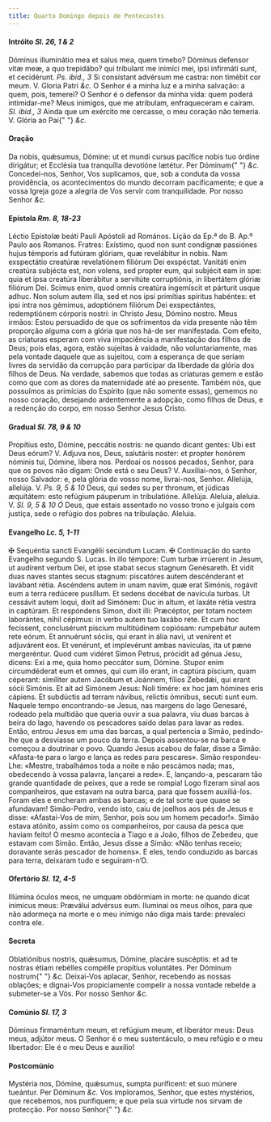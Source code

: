 ```yaml
---
title: Quarto Domingo depois de Pentecostes
---
```


#### Intróito <em>Sl. 26, 1 & 2</em>

<div class="grid grid-cols-2 gap-5">
  <span class="text-justify">
    Dóminus illuminátio mea et salus mea, quem timebo? Dóminus defensor vitæ
    meæ, a quo trepidábo? qui tríbulant me inimíci mei, ipsi infirmáti sunt, et
    cecidérunt. <em>Ps. ibid., 3</em> Si consístant advérsum me castra: non
    timébit cor meum. V. Gloria Patri <em>&c.</em>
  </span>
  <span class="text-justify">
    O Senhor é a minha luz e a minha salvação: a quem, pois, temerei? O Senhor é
    o defensor da minha vida: quem poderá intimidar-me? Meus inimigos, que me
    atribulam, enfraqueceram e caíram. <em>Sl. ibid., 3</em> Ainda que um
    exército me cercasse, o meu coração não temeria. V. Glória ao Pai{" "}
    <em>&c.</em>
  </span>
</div>

#### Oração

<div class="grid grid-cols-2 gap-5">
  <span class="text-justify">
    Da nobis, quǽsumus, Dómine: ut et mundi cursus pacífice nobis tuo órdine
    dirigátur; et Ecclésia tua tranquílla devotióne lætétur. Per Dóminum{" "}
    <em>&c.</em>
  </span>
  <span class="text-justify">
    Concedei-nos, Senhor, Vos suplicamos, que, sob a conduta da vossa
    providência, os acontecimentos do mundo decorram pacificamente; e que a
    vossa Igreja goze a alegria de Vos servir com tranquilidade. Por nosso
    Senhor <em>&c.</em>
  </span>
</div>

#### Epístola <em>Rm. 8, 18-23</em>

<div class="grid grid-cols-2 gap-5">
  <span class="text-justify">
    Léctio Epístolæ beáti Pauli Apóstoli ad Romános.
  </span>
  <span class="text-justify">Lição da Ep.ª do B. Ap.º Paulo aos Romanos.</span>
  <span class="text-justify">
    Fratres: Exístimo, quod non sunt condígnæ passiónes hujus témporis ad
    futúram glóriam, quæ revelábitur in nobis. Nam exspectátio creatúræ
    revelatiónem filiórum Dei exspéctat. Vanitáti enim creatúra subjécta est,
    non volens, sed propter eum, qui subjécit eam in spe: quia et ipsa creatúra
    liberábitur a servitúte corruptiónis, in libertátem glóriæ filiórum Dei.
    Scimus enim, quod omnis creatúra ingemíscit et párturit usque adhuc. Non
    solum autem illa, sed et nos ipsi primítias spíritus habéntes: et ipsi intra
    nos gémimus, adoptiónem filiórum Dei exspectántes, redemptiónem córporis
    nostri: in Christo Jesu, Dómino nostro.
  </span>
  <span class="text-justify">
    Meus irmãos: Estou persuadido de que os sofrimentos da vida presente não têm
    proporção alguma com a glória que nos há-de ser manifestada. Com efeito, as
    criaturas esperam com viva impaciência a manifestação dos filhos de Deus;
    pois elas, agora, estão sujeitas à vaidade, não voluntariamente, mas pela
    vontade daquele que as sujeitou, com a esperança de que seriam livres da
    servidão da corrupção para participar da liberdade da glória dos filhos de
    Deus. Na verdade, sabemos que todas as criaturas gemem e estão como que com
    as dores da maternidade até ao presente. Também nós, que possuímos as
    primícias do Espírito (que não somente essas), gememos no nosso coração,
    desejando ardentemente a adopção, como filhos de Deus, e a redenção do
    corpo, em nosso Senhor Jesus Cristo.
  </span>
</div>

#### Gradual <em>Sl. 78, 9 & 10</em>

<div class="grid grid-cols-2 gap-5">
  <span class="text-justify">
    Propítius esto, Dómine, peccátis nostris: ne quando dicant gentes: Ubi est
    Deus eórum? V. Adjuva nos, Deus, salutáris noster: et propter honórem
    nóminis tui, Dómine, líbera nos.
  </span>
  <span class="text-justify">
    Perdoai os nossos pecados, Senhor, para que os povos não digam: Onde está o
    seu Deus? V. Auxiliai-nos, ó Senhor, nosso Salvador: e, pela glória do vosso
    nome, livrai-nos, Senhor.
  </span>
  <span class="text-justify">
    Allelúja, allelúja. V. <em>Ps. 9, 5 & 10</em> Deus, qui sedes su per
    thronum, et júdicas æquitátem: esto refúgium páuperum in tribulatióne.
    Allelúja.
  </span>
  <span class="text-justify">
    Aleluia, aleluia. V. <em>Sl. 9, 5 & 10 Ó</em> Deus, que estais assentado no
    vosso trono e julgais com justiça, sede o refúgio dos pobres na tribulação.
    Aleluia.
  </span>
</div>

#### Evangelho <em>Lc. 5, 1-11</em>

<div class="grid grid-cols-2 gap-5">
  <span class="text-justify">
    <span class="text-red-500">&#10016;</span> Sequéntia sancti Evangélii
    secúndum Lucam.
  </span>
  <span class="text-justify">
    <span class="text-red-500">&#10016;</span> Continuação do santo Evangelho
    segundo S. Lucas.
  </span>
  <span class="text-justify">
    In illo témpore: Cum turbæ irrúerent in Jesum, ut audírent verbum Dei, et
    ipse stabat secus stagnum Genésareth. Et vidit duas naves stantes secus
    stagnum: piscatóres autem descénderant et lavábant rétia. Ascéndens autem in
    unam navim, quæ erat Simónis, rogávit eum a terra redúcere pusíllum. Et
    sedens docébat de navícula turbas. Ut cessávit autem loqui, dixit ad
    Simónem: Duc in altum, et laxáte rétia vestra in captúram. Et respóndens
    Simon, dixit illi: Præcéptor, per totam noctem laborántes, nihil cépimus: in
    verbo autem tuo laxábo rete. Et cum hoc fecíssent, conclusérunt píscium
    multitúdinem copiósam: rumpebátur autem rete eórum. Et annuérunt sóciis, qui
    erant in ália navi, ut venírent et adjuvárent eos. Et venérunt, et
    implevérunt ambas navículas, ita ut pæne mergeréntur. Quod cum vidéret Simon
    Petrus, prócidit ad génua Jesu, dicens: Exi a me, quia homo peccátor sum,
    Dómine. Stupor enim circumdéderat eum et omnes, qui cum illo erant, in
    captúra píscium, quam céperant: simíliter autem Jacóbum et Joánnem, fílios
    Zebedǽi, qui erant sócii Simónis. Et ait ad Simónem Jesus: Noli timére: ex
    hoc jam hómines eris cápiens. Et subdúctis ad terram návibus, relictis
    ómnibus, secuti sunt eum.
  </span>
  <span class="text-justify">
    Naquele tempo encontrando-se Jesus, nas margens do lago Genesaré, rodeado
    pela multidão que queria ouvir a sua palavra, viu duas barcas à beira do
    lago, havendo os pescadores saído delas para lavar as redes. Então, entrou
    Jesus em uma das barcas, a qual pertencia a Simão, pedindo-lhe que a
    desviasse um pouco da terra. Depois assentou-se na barca e começou a
    doutrinar o povo. Quando Jesus acabou de falar, disse a Simão: «Afasta-te
    para o largo e lança as redes para pescares». Simão respondeu-Lhe: «Mestre,
    trabalhámos toda a noite e não pescámos nada; mas, obedecendo à vossa
    palavra, lançarei a rede». E, lançando-a, pescaram tão grande quantidade de
    peixes, que a rede se rompia! Logo fizeram sinal aos companheiros, que
    estavam na outra barca, para que fossem auxiliá-los. Foram eles e encheram
    ambas as barcas; e de tal sorte que quase se afundavam! Simão-Pedro, vendo
    isto, caiu de joelhos aos pés de Jesus e disse: «Afastai-Vos de mim, Senhor,
    pois sou um homem pecador!». Simão estava atónito, assim como os
    companheiros, por causa da pesca que haviam feito! O mesmo acontecia a Tiago
    e a João, filhos de Zebedeu, que estavam com Simão. Então, Jesus disse a
    Simão: «Não tenhas receio; doravante serás pescador de homens». E eles,
    tendo conduzido as barcas para terra, deixaram tudo e seguiram-n’O.
  </span>
</div>

#### Ofertório <em>Sl. 12, 4-5</em>

<div class="grid grid-cols-2 gap-5">
  <span class="text-justify">
    Illúmina óculos meos, ne umquam obdórmiam in morte: ne quando dicat inimícus
    meus: Præválui advérsus eum.
  </span>
  <span class="text-justify">
    Iluminai os meus olhos, para que não adormeça na morte e o meu inimigo não
    diga mais tarde: prevaleci contra ele.
  </span>
</div>

#### Secreta

<div class="grid grid-cols-2 gap-5">
  <span class="text-justify">
    Oblatiónibus nostris, quǽsumus, Dómine, placáre suscéptis: et ad te nostras
    étiam rebélles compélle propítius voluntátes. Per Dóminum nostrum{" "}
    <em>&c.</em>
  </span>
  <span class="text-justify">
    Deixai-Vos aplacar, Senhor, recebendo as nossas oblações; e dignai-Vos
    propiciamente compelir a nossa vontade rebelde a submeter-se a Vós. Por
    nosso Senhor <em>&c.</em>
  </span>
</div>

#### Comúnio <em>Sl. 17, 3</em>

<div class="grid grid-cols-2 gap-5">
  <span class="text-justify">
    Dóminus firmaméntum meum, et refúgium meum, et liberátor meus: Deus meus,
    adjútor meus.
  </span>
  <span class="text-justify">
    O Senhor é o meu sustentáculo, o meu refúgio e o meu libertador: Ele é o meu
    Deus e auxílio!
  </span>
</div>

#### Postcomúnio

<div class="grid grid-cols-2 gap-5">
  <span class="text-justify">
    Mystéria nos, Dómine, quǽsumus, sumpta puríficent: et suo múnere tueántur.
    Per Dóminum <em>&c.</em>
  </span>
  <span class="text-justify">
    Vos imploramos, Senhor, que estes mystérios, que recebemos, nos purifiquem;
    e que pela sua virtude nos sirvam de protecção. Por nosso Senhor{" "}
    <em>&c.</em>
  </span>
</div>
